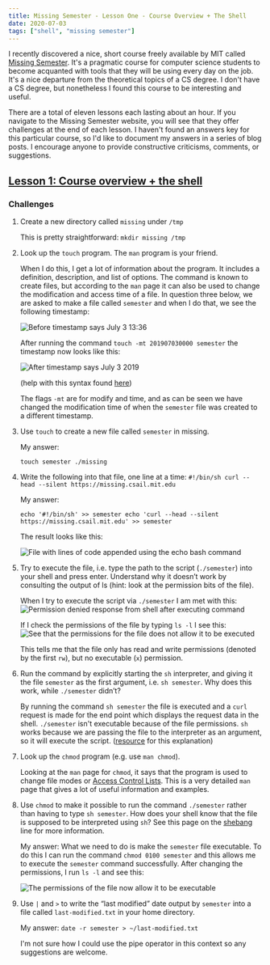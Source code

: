 ```yaml
---
title: Missing Semester - Lesson One - Course Overview + The Shell
date: 2020-07-03
tags: ["shell", "missing semester"]
---
```


I recently discovered a nice, short course freely available by MIT called [Missing Semester](https://missing.csail.mit.edu/). It's a pragmatic course for computer science students to become acquanted with tools that they will be using every day on the job. It's a nice departure from the theoretical topics of a CS degree. I don't have a CS degree, but nonetheless I found this course to be interesting and useful.

There are a total of eleven lessons each lasting about an hour. If you navigate to the Missing Semester website, you will see that they offer challenges at the end of each lesson. I haven't found an answers key for this particular course, so I'd like to document my answers in a series of blog posts. I encourage anyone to provide constructive criticisms, comments, or suggestions. 

## [Lesson 1: Course overview + the shell](https://missing.csail.mit.edu/2020/course-shell/)

### Challenges

1. Create a new directory called `missing` under `/tmp`

	This is pretty straightforward:
	`mkdir missing /tmp`

2. Look up the `touch` program. The `man` program is your friend.

	When I do this, I get a lot of information about the program. It includes a definition, description, and list of options. The command is known to create files, but according to the `man` page it can also be used to change the modification and access time of a file. In question three below, we are asked to make a file called `semester` and when I do that, we see the following timestamp:
	
	![Before timestamp says July 3 13:36](../../../images/missing/missing_l1_q2_before.png "Before timestamp says July 3 13:36")

	After running the command `touch -mt 201907030000 semester` the timestamp now looks like this:

	![After timestamp says July 3 2019](../../../images/missing/missing_l1_q2_after.png "After timestamp says July 3 2019")

	(help with this syntax found [here](https://hackernoon.com/how-to-change-a-file-s-last-modified-and-creation-dates-on-mac-os-x-494f8f76cdf4))
	
	The flags `-mt` are for modify and time, and as can be seen we have changed the modification time of when the `semester` file was created to a different timestamp.

3. Use `touch` to create a new file called `semester` in missing.

	My answer:
	
	`touch semester ./missing`

4. Write the following into that file, one line at a time:
	`
	#!/bin/sh
	curl --head --silent https://missing.csail.mit.edu
	`

	My answer:

	`echo '#!/bin/sh' >> semester
	 echo 'curl --head --silent https://missing.csail.mit.edu' >> semester`

	The result looks like this:

	![File with lines of code appended using the echo bash command](../../../images/missing/missing_l1_q4_result.png "File with lines of code appended using the echo bash command")

5. Try to execute the file, i.e. type the path to the script (`./semester`) into your shell and press enter. Understand why it doesn’t work by consulting the output of ls (hint: look at the permission bits of the file).
	
	When I try to execute the script via `./semester` I am met with this:
	![Permission denied response from shell after executing command](../../../images/missing/missing_l1_q5_denied.png "Permission denied response from shell after executing command")

	If I check the permissions of the file by typing `ls -l` I see this:
	![See that the permissions for the file does not allow it to be executed](../../../images/missing/missing_l1_q5_permissions.png "See that the permissions for the file does not allow it to be executed")

	This tells me that the file only has read and write permissions (denoted by the first `rw`), but no executable (`x`) permission.


6. Run the command by explicitly starting the `sh` interpreter, and giving it the file `semester` as the first argument, i.e. `sh semester`. Why does this work, while `./semester` didn’t?

	By running the command `sh semester` the file is executed and a `curl` request is made for the end point which displays the request data in the shell. `./semester` isn't executable because of the file permissions. `sh` works because we are passing the file to the interpreter as an argument, so it will execute the script. ([resource](https://apple.stackexchange.com/questions/101170/why-do-i-need-to-put-sh-before-running-sh-files) for this explanation)

7. Look up the `chmod` program (e.g. use `man chmod`).

	Looking at the `man` page for `chmod`, it says that the program is used to change file modes or [Access Control Lists](https://en.wikipedia.org/wiki/Access-control_list). This is a very detailed `man` page that gives a lot of useful information and examples.

8. Use `chmod` to make it possible to run the command `./semester` rather than having to type `sh semester`. How does your shell know that the file is supposed to be interpreted using `sh`? See this page on the [shebang](https://en.wikipedia.org/wiki/Shebang_(Unix)) line for more information.

	My answer:
	What we need to do is make the `semester` file executable. To do this I can run the command `chmod 0100 semester` and this allows me to execute the `semester` command successfully. After changing the permissions, I run `ls -l` and see this:

	![The permissions of the file now allow it to be executable](../../../images/missing/missing_l1_q8_permissions.png "The permissions of the file now allow it to be executable")

9. Use `|` and `>` to write the “last modified” date output by `semester` into a file called `last-modified.txt` in your home directory.

	My answer:
	`date -r semester > ~/last-modified.txt`

	I'm not sure how I could use the pipe operator in this context so any suggestions are welcome. 

